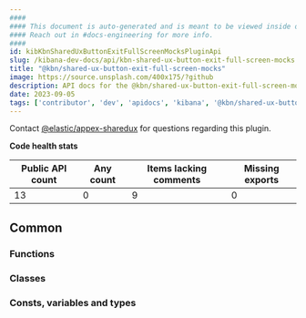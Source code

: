 ```yaml
---
####
#### This document is auto-generated and is meant to be viewed inside our experimental, new docs system.
#### Reach out in #docs-engineering for more info.
####
id: kibKbnSharedUxButtonExitFullScreenMocksPluginApi
slug: /kibana-dev-docs/api/kbn-shared-ux-button-exit-full-screen-mocks
title: "@kbn/shared-ux-button-exit-full-screen-mocks"
image: https://source.unsplash.com/400x175/?github
description: API docs for the @kbn/shared-ux-button-exit-full-screen-mocks plugin
date: 2023-09-05
tags: ['contributor', 'dev', 'apidocs', 'kibana', '@kbn/shared-ux-button-exit-full-screen-mocks']
---
```




Contact [@elastic/appex-sharedux](https://github.com/orgs/elastic/teams/appex-sharedux) for questions regarding this plugin.

**Code health stats**

| Public API count  | Any count | Items lacking comments | Missing exports |
|-------------------|-----------|------------------------|-----------------|
| 13 | 0 | 9 | 0 |

## Common

### Functions
<DocDefinitionList data={kbnSharedUxButtonExitFullScreenMocksObj.common.functions}/>

### Classes
<DocDefinitionList data={kbnSharedUxButtonExitFullScreenMocksObj.common.classes}/>

### Consts, variables and types
<DocDefinitionList data={kbnSharedUxButtonExitFullScreenMocksObj.common.misc}/>

